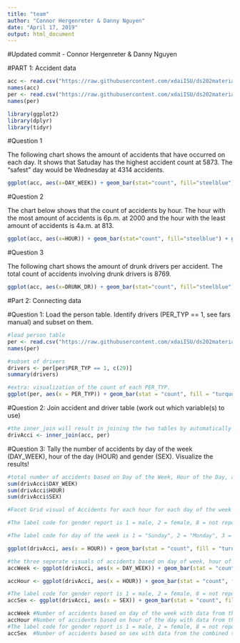 ```yaml
---
title: "team"
author: "Connor Hergenreter & Danny Nguyen"
date: "April 17, 2019"
output: html_document
---
```


#Updated commit - Connor Hergenreter & Danny Nguyen

#PART 1: Accident data

```r
acc <- read.csv("https://raw.githubusercontent.com/xdaiISU/ds202materials/master/hwlabs/fars2017/accident.csv", stringsAsFactors = FALSE)
names(acc)
per <- read.csv("https://raw.githubusercontent.com/xdaiISU/ds202materials/master/hwlabs/fars2017/person.csv", stringsAsFactors = FALSE)
names(per)
```

```r
library(ggplot2)
library(dplyr)
library(tidyr)
```

#Question 1

The following chart shows the amount of accidents that have occurred on each day. It shows that Satuday has the highest accident count at 5873. The "safest" day would be Wednesday at 4314 accidents.

```r
ggplot(acc, aes(x=DAY_WEEK)) + geom_bar(stat="count", fill="steelblue") + geom_text(aes(label=..count..), stat="count",position=position_stack(0.5)) + scale_x_discrete(limits=c("Sunday","Monday","Tuesday","Wednesday","Thursday","Friday","Saturday"))
```

#Question 2

The chart below shows that the count of accidents by hour. The hour with the most amount of accidents is 6p.m. at 2000 and the hour with the least amount of accidents is 4a.m. at 813.

```r
ggplot(acc, aes(x=HOUR)) + geom_bar(stat="count", fill="steelblue") + geom_text(aes(label=..count..), stat="Count", position=position_stack(0.5)) + coord_cartesian(xlim=c(0,24))
```

#Question 3

The following chart shows the amount of drunk drivers per accident. The total count of accidents involving drunk drivers is 8769.

```r
ggplot(acc, aes(x=DRUNK_DR)) + geom_bar(stat="count", fill="steelblue") + geom_text(aes(label=..count..), stat="Count", position=position_stack(0.5))
```


#Part 2: Connecting data

#Question 1: Load the person table. Identify drivers (PER_TYP == 1, see fars manual) and subset on them.
```r
#load person table
per <- read.csv("https://raw.githubusercontent.com/xdaiISU/ds202materials/master/hwlabs/fars2017/person.csv", stringsAsFactors = FALSE)
names(per)

#subset of drivers
drivers <- per[per$PER_TYP == 1, c(29)]
summary(drivers)

#extra: visualization of the count of each PER_TYP.
ggplot(per, aes(x = PER_TYP)) + geom_bar(stat = "count", fill = "turquoise") + geom_text(aes(label = ..count..), stat = "count", position = position_stack(0.5))
```

#Question 2: Join accident and driver table (work out which variable(s) to use)
```r
#the inner_join will result in joining the two tables by automatically matching up the same variables from both tables which are ("STATE", "ST_CASE", "VE_FORMS", "COUNTY", "DAY", "MONTH", "HOUR", "MINUTE", "RUR_URB", "FUNC_SYS", "HARM_EV", "MAN_COLL", "SCH_BUS")
drivAcci <- inner_join(acc, per)
```

#Question 3: Tally the number of accidents by day of the week (DAY_WEEK), hour of the day (HOUR) and gender (SEX). Visualize the results!
```r
#total number of accidents based on Day of the Week, Hour of the Day, and Sex 
sum(drivAcci$DAY_WEEK)
sum(drivAcci$HOUR)
sum(drivAcci$SEX)

#Facet Grid visual of Accidents for each hour for each day of the week and divided among the different sex classifications.

#The label code for gender report is 1 = male, 2 = female, 8 = not reported, and 9 = unknown

#The label code for day of the week is 1 = "Sunday", 2 = "Monday", 3 = "Tuesday", 4 = "Wednesday", 5 = "Thursday", 6 = "Friday", and  7 = "Saturday"

ggplot(drivAcci, aes(x = HOUR)) + geom_bar(stat = "count", fill = "turquoise") + theme(axis.text.x = element_text(angle = 90, hjust = 1)) + facet_grid(DAY_WEEK ~ SEX) + coord_cartesian(xlim = c(0, 24))

#the three seperate visuals of accidents based on day of week, hour of day, and sex.
accWeek <- ggplot(drivAcci, aes(x = DAY_WEEK)) + geom_bar(stat = "count", fill = "turquoise") + geom_text(aes(label = ..count..), stat = "count", position = position_stack(0.5)) + scale_x_discrete(limits = c("Sunday","Monday","Tuesday","Wednesday","Thursday","Friday","Saturday"))

accHour <- ggplot(drivAcci, aes(x = HOUR)) + geom_bar(stat = "count", fill = "turquoise") + geom_text(aes(label = ..count..), stat = "count", position = position_stack(0.5)) + coord_cartesian(xlim = c(0, 24))

#The label code for gender report is 1 = male, 2 = female, 8 = not reported, and 9 = unknown
accSex <- ggplot(drivAcci, aes(x = SEX)) + geom_bar(stat = "count", fill = "turquoise") + geom_text(aes(label = ..count..), stat = "count", position = position_stack(0.5)) + facet_wrap(SEX ~ ., labeller = label_both)

accWeek #Number of accidents based on day of the week with data from the combined tables
accHour #Number of accidents based on hour of the day with data from the combined tables
#The label code for gender report is 1 = male, 2 = female, 8 = not reported, and 9 = unknown
accSex  #Number of accidents based on sex with data from the combined tables

```
